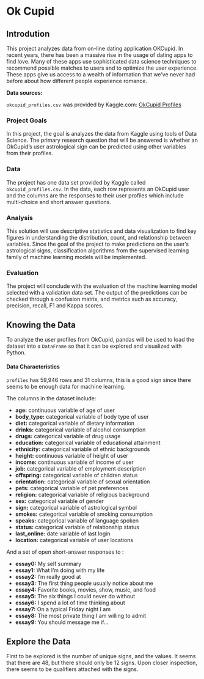 # Ok Cupid 

## Introdution

This project analyzes data from on-line dating application OKCupid. In recent years, there has been a massive rise in the usage of dating apps to find love. Many of these apps use sophisticated data science techniques to recommend possible matches to users and to optimize the user experience. These apps give us access to a wealth of information that we've never had before about how different people experience romance.


**Data sources:**

`okcupid_profiles.csv` was provided by Kaggle.com: [OkCupid Profiles](https://www.kaggle.com/andrewmvd/okcupid-profiles)

### Project Goals

In this project, the goal is analyzes the data from Kaggle using tools of Data Science. The primary research question that will be answered is whether an OkCupid's user astrological sign can be predicted using other variables from their profiles.


### Data

The project has one data set provided by Kaggle called `okcupid_profiles.csv`. In the data, each row represents an OkCupid user and the columns are the responses to their user profiles which include multi-choice and short answer questions.

### Analysis

This solution will use descriptive statistics and data visualization to find key figures in understanding the distribution, count, and relationship between variables. Since the goal of the project to make predictions on the user's astrological signs, classification algorithms from the supervised learning family of machine learning models will be implemented. 

### Evaluation

The project will conclude with the evaluation of the machine learning model selected with a validation data set. The output of the predictions can be checked through a confusion matrix, and metrics such as accuracy, precision, recall, F1 and Kappa scores. 

## Knowing the Data

To analyze the user profiles from OkCupid, pandas will be used to load the dataset into a `DataFrame` so that it can be explored and visualized with Python.

#### Data Characteristics

`profiles` has 59,946 rows and 31 columns, this is a good sign since there seems to be enough data for machine learning.

The columns in the dataset include: 

- **age:** continuous variable of age of user
- **body_type:** categorical variable of body type of user
- **diet:** categorical variable of dietary information
- **drinks:**  categorical variable of alcohol consumption
- **drugs:** categorical variable of drug usage
- **education:** categorical variable of educational attainment
- **ethnicity:** categorical variable of ethnic backgrounds
- **height:** continuous variable of height of user
- **income:** continuous variable of income of user
- **job:** categorical variable of employment description
- **offspring:** categorical variable of children status
- **orientation:** categorical variable of sexual orientation
- **pets:** categorical variable of pet preferences
- **religion:** categorical variable of religious background
- **sex:** categorical variable of gender
- **sign:** categorical variable of astrological symbol
- **smokes:** categorical variable of smoking consumption
- **speaks:** categorical variable of language spoken
- **status:** categorical variable of relationship status
- **last_online:** date variable of last login
- **location:** categorical variable of user locations

And a set of open short-answer responses to :

- **essay0:** My self summary
- **essay1:**  What I’m doing with my life
- **essay2:** I’m really good at
- **essay3:** The first thing people usually notice about me
- **essay4:** Favorite books, movies, show, music, and food
- **essay5:** The six things I could never do without
- **essay6:** I spend a lot of time thinking about
- **essay7:** On a typical Friday night I am
- **essay8:** The most private thing I am willing to admit
- **essay9:** You should message me if…

## Explore the Data

First to be explored is the number of unique signs, and the values. It seems that there are 48, but there should only be 12 signs. Upon closer inspection, there seems to be qualifiers attached with the signs. 